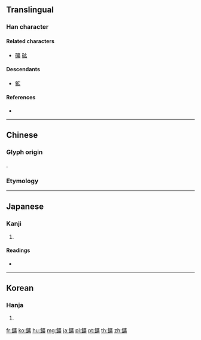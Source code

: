 {{character info/new}}
{{also|鉱|礦}}
==Translingual==

===Han character===
{{Han char|rn=167|rad=金|as=15|sn=23|four=|canj=CITC,XXCIT}}

====Related characters====
* [[礦]] [[砿]]

====Descendants====
* [[鉱]]

====References====
* {{Han ref|kx=1325.280|dkj=41010|dj=1826.240|hdz=64268.190|uh=945B|ud=37979}}

----

==Chinese==

===Glyph origin===
{{Han etym}}
{{Han compound|金|t1=metal|廣|ls=psc|c1=s|c2=p}}.

===Etymology===
{{zh-see|礦|v|[[mine]]; [[mineral]]; [[ore]]}}

----

==Japanese==

===Kanji===
{{ja-kanji|grade=|rs=金15|style=ky|shin=鉱}}

# {{defn|lang=ja|sort=金15}}

====Readings====
* {{ja-readings|on=[[こう]] (kō)|kun=[[あらがね]] (aragane)|nanori=}}

----

==Korean==

===Hanja===
{{ko-hanja|hangeul=광|eumhun=|rv=gwang|mr=kwang|y=kwang}}

# {{defn|lang=ko|sort=金15}}

[[fr:鑛]]
[[ko:鑛]]
[[hu:鑛]]
[[mg:鑛]]
[[ja:鑛]]
[[pl:鑛]]
[[pt:鑛]]
[[th:鑛]]
[[zh:鑛]]